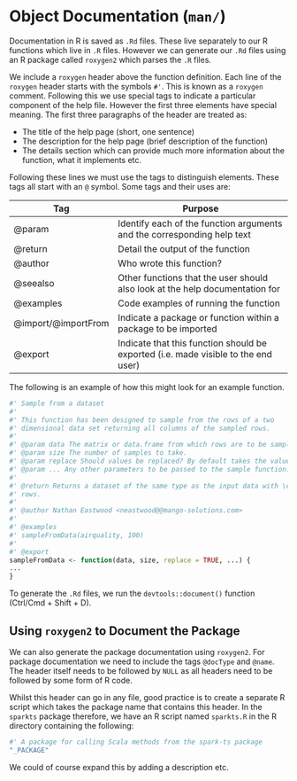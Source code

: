 # Object Documentation (`man/`)

Documentation in R is saved as `.Rd` files. These live separately to our R functions which live in `.R` files. However we can generate our `.Rd` files using an R package called `roxygen2` which parses the `.R` files.

We include a `roxygen` header above the function definition. Each line of the `roxygen` header starts with the symbols `#'`. This is known as a `roxygen` comment. Following this we use special tags to indicate a particular component of the help file. However the first three elements have special meaning. The first three paragraphs of the header are treated as:

* The title of the help page (short, one sentence)
* The description for the help page (brief description of the function)
* The details section which can provide much more information about the function, what it implements etc. 

Following these lines we must use the tags to distinguish elements. These tags all start with an `@` symbol. Some tags and their uses are:

| Tag | Purpose |
| --- | ------- |
| @param | Identify each of the function arguments and the corresponding help text |
| @return | Detail the output of the function |
| @author | Who wrote this function? |
| @seealso | Other functions that the user should also look at the help documentation for |
| @examples	| Code examples of running the function |
| @import/@importFrom | Indicate a package or function within a package to be imported |
| @export | Indicate that this function should be exported (i.e. made visible to the end user) |

The following is an example of how this might look for an example function.

```r
#' Sample from a dataset	 
#'
#' This function has been designed to sample from the rows of a two 
#' dimensional data set returning all columns of the sampled rows.
#'
#' @param data The matrix or data.frame from which rows are to be sampled.
#' @param size The number of samples to take.
#' @param replace Should values be replaced? By default takes the value TRUE.
#' @param ... Any other parameters to be passed to the sample function.
#'
#' @return Returns a dataset of the same type as the input data with \code{size} 
#' rows.
#'
#' @author Nathan Eastwood <neastwood@@mango-solutions.com>
#' 
#' @examples
#' sampleFromData(airquality, 100)
#'
#' @export
sampleFromData <- function(data, size, replace = TRUE, ...) {
...
}
```

To generate the `.Rd` files, we run the `devtools::document()` function (Ctrl/Cmd + Shift + D).

## Using `roxygen2` to Document the Package

We can also generate the package documentation using `roxygen2`. For package documentation we need to include the tags `@docType` and `@name`. The header itself needs to be followed by `NULL` as all headers need to be followed by some form of R code. 

Whilst this header can go in any file, good practice is to create a separate R script which takes the package name that contains this header. In the `sparkts` package therefore, we have an R script named `sparkts.R` in the R directory containing the following:

```r
#' A package for calling Scala methods from the spark-ts package
"_PACKAGE"
```

We could of course expand this by adding a description etc.